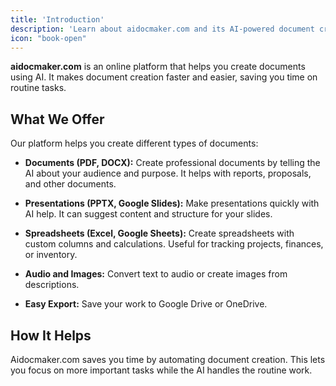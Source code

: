 ```yaml
---
title: 'Introduction'
description: 'Learn about aidocmaker.com and its AI-powered document creation capabilities'
icon: "book-open"
---
```


**aidocmaker.com** is an online platform that helps you create documents using AI. It makes document creation faster and easier, saving you time on routine tasks.

## What We Offer

Our platform helps you create different types of documents:

*   **Documents (PDF, DOCX):** Create professional documents by telling the AI about your audience and purpose. It helps with reports, proposals, and other documents.

*   **Presentations (PPTX, Google Slides):** Make presentations quickly with AI help. It can suggest content and structure for your slides.

*   **Spreadsheets (Excel, Google Sheets):** Create spreadsheets with custom columns and calculations. Useful for tracking projects, finances, or inventory.

*   **Audio and Images:** Convert text to audio or create images from descriptions.

*   **Easy Export:** Save your work to Google Drive or OneDrive.

## How It Helps

Aidocmaker.com saves you time by automating document creation. This lets you focus on more important tasks while the AI handles the routine work.

